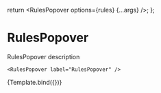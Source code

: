 


<Meta title="Forms/Input/RulesPopover" component={RulesPopover} />

  return <RulesPopover options={rules} {...args} />;
};

# RulesPopover

RulesPopover description

```tsx
<RulesPopover label="RulesPopover" />
```

<Canvas>
  <Story name="RulesPopover">{Template.bind({})}</Story>
</Canvas>

<ArgsTable story="RulesPopover" />
